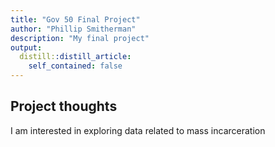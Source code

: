```yaml
---
title: "Gov 50 Final Project"
author: "Phillip Smitherman"
description: "My final project"
output:
  distill::distill_article:
    self_contained: false
---
```




## Project thoughts

I am interested in exploring data related to mass incarceration